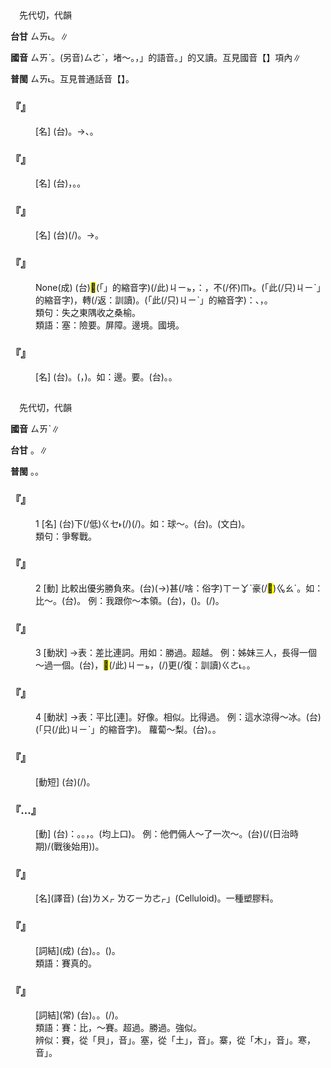 
=={{ruby|塞|ㄙㄞˋ}}==

　先代切，代韻

'''台甘''' <rt>ㄙㄞ˪</rt>{{ruby|。|ㄒㄧㆤㆶ}}。{{ruby|(語)|ㄙㆤㆷ}}∥

'''國音''' <rt>ㄙㄞˋ</rt>。(另音)<rt>ㄙㄜˋ</rt>，堵～。{{ruby|(語)|ㄙㄞ}}，{{ruby|「|ㄙㄜˋ}}」的語音。{{ruby|「|ㄙㄟ}}{{ruby|、|ㄙㄞ}}」的又讀。互見國音【{{ruby|塞|ㄙㄜˋ}}】項內∥

'''普閩''' <rt>ㄙㄞ˪</rt>。互見普通話音【{{ruby|塞|ㄙㄜˋ}}{{ruby|/|ㄙㄞ}}】。

    

==='''『{{ruby|邊|ㄅㄧㄢ}}{{ruby|塞|ㄙㄞˋ}}』'''===
: [名] (台){{ruby|國|ㄍㆦㆶ}}{{ruby|土|ㄊㆦˋ}}{{ruby|四|ㄒㄧ˪}}{{ruby|邊|ㄅㆪ}}{{ruby|尾|ㆠㄨㆤˋ}}{{ruby|/|ㆠㆤˋ}}{{ruby|溜|ㄌㄧㄨ}}。→{{ruby|邊|ㄅㄧㄢ}}{{ruby|境|ㄍㄧㄥˋ}}、{{ruby|國|ㄍㆦㆶ}}{{ruby|境|ㄍㄧㄥˋ}}。
    

==='''『{{ruby|四|ㄙˋ}}{{ruby|塞|ㄙㄞˋ}}』'''===
: [名] (台){{ruby|國|ㄍㆦㆶ}}{{ruby|境|ㄍㄧㄥˋ}}{{ruby|丌|ㆤ}}{{ruby|四|ㄒㄧ˪}}{{ruby|圍|ㄨㄧˊ}}，{{ruby|有|ㄨ˫}}{{ruby|天|ㄊㄧㄢ}}{{ruby|然|ㆢㄧㄢˊ}}{{ruby|/|ㄌㄧㄢˊ}}{{ruby|丌|ㆤ}}{{ruby|險|ㄏㄧㆰˋ}}{{ruby|要|ㄧㄠ˪}}{{ruby|做|ㄗㄨㆤ˪}}{{ruby|/|ㄗㄜ˪}}{{ruby|屏|ㄅㄧㄥˊ}}{{ruby|障|ㄐㄧㆲ˪}}。{{ruby|重|ㄉㄧㆲ˫}}{{ruby|要|ㄧㄠ˪}}{{ruby|丌|ㆤ}}{{ruby|所|ㄙㆦˋ}}{{ruby|在|ㄗㄞ˫}}。
    

==='''『{{ruby|要|ㄧㄠˋ}}{{ruby|塞|ㄙㄞˋ}}』'''===
: [名] (台){{ruby|要|ㄧㄠ˪}}{{ruby|緊|ㄍㄧㄣˋ}}(/{{ruby|重|ㄉㄧㆲ˫}}{{ruby|要|ㄧㄠ˪}}){{ruby|丌|ㆤ}}{{ruby|所|ㄙㆦˋ}}{{ruby|在|ㄗㄞ˫}}。→{{ruby|險|ㄏㄧㆰˋ}}{{ruby|要|ㄧㄠ˪}}。
    

==='''『{{ruby|塞|ㄙㄞˋ}}{{ruby|翁|ㄨㄥ}}{{ruby|失|ㄕ}}{{ruby|馬|ㄇㄚˇ}}』'''===
: None(成) (台)<mark>&#xffb50;</mark>(「{{ruby|此|ㄐㄧˋ}}{{ruby|一|ㄐㄧㆵ ͘}}」的縮音字)(/此)<rt>ㄐㄧㆵ</rt>{{ruby|個|ㆤˊ}}{{ruby|成|ㄒㄧㄥˊ}}{{ruby|語|ㆣㄧˋ}}{{ruby|/|ㆣㄨˋ}}{{ruby|對|ㄉㄨㄧ˪}}{{ruby|一|ㄐㄧㆵ ͘}}{{ruby|個|ㆤˊ}}{{ruby|故|ㄍㆦ˪}}{{ruby|事|ㄙㄨ˫}}{{ruby|出|ㄘㄨㆵ}}{{ruby|來|·ㄌㄞˊ}}，{{ruby|故|ㄍㆦ˪}}{{ruby|事|ㄙㄨ˫}}{{ruby|是|ㄒㄧ˫}}{{ruby|講|ㄍㆲˋ}}{{ruby|→|ㄍㆲ}}：{{ruby|災|ㄗㄞ}}{{ruby|禍|ㄏㄜ˫}}{{ruby|及|ㄍㄚㆴ ͘}}{{ruby|福|ㄏㆦㆶ}}{{ruby|氣|ㄎㄧ˪}}{{ruby|互|ㄏㆦ˫}}{{ruby|相|ㄒㄧㆲ}}{{ruby|輪|ㄌㄨㄣˊ}}{{ruby|來|ㄌㄞˊ}}{{ruby|輪|ㄌㄨㄣˊ}}{{ruby|去|ㄎㄧ˪}}，{{ruby|塞|ㄙㄞ˪}}{{ruby|上|ㄒㄧㆲ˫}}{{ruby|老|ㄋㆦˋ}}{{ruby|人|ㆢㄧㄣˊ}}{{ruby|/|ㄌㄧㄣˊ}}{{ruby|扑|ㄆㄚㆷ}}不(/伓)<rt>ㆬ˫</rt>{{ruby|見|ㄍㄧㄢ˪}}{{ruby|/|ㄍㆪ˪}}{{ruby|一|ㄐㄧㆵ ͘}}{{ruby|匹|ㄆㄧㆵ}}{{ruby|馬|ㆠㆤˋ}}。{{ruby|<mark>&#xffacb;</mark>|ㄗㆤ}}(「此(/只)<rt>ㄐㄧˋ</rt>{{ruby|個|ㆤˊ}}」的縮音字){{ruby|是|ㄒㄧ˫}}{{ruby|禍|ㄏㄜ˫}}，{{ruby|但|ㄉㄢ˪}}{{ruby|是|ㄒㄧ˫}}{{ruby|後|ㄠ˫}}{{ruby|來|·ㄌㄞˊ}}{{ruby|<mark>&#xf8fbe;</mark>|ㄏㄧㆵ}}{{ruby|匹|ㄆㄧㆵ}}{{ruby|馬|ㆠㆤˋ}}{{ruby|帶|ㄉㄨㄚ˪}}{{ruby|一|ㄐㄧㆵ ͘}}{{ruby|匹|ㄆㄧㆵ}}{{ruby|好|ㄏㄜˋ}}{{ruby|馬|ㆠㆤˋ}}轉(/返：訓讀){{ruby|·|ㄉㆭˋ}}{{ruby|來|·ㄌㄞˊ}}。{{ruby|<mark>&#xffacb;</mark>|ㄗㆤ}}(「此(/只)<rt>ㄐㄧˋ</rt>{{ruby|個|ㆤˊ}}」的縮音字){{ruby|是|ㄒㄧ˫}}{{ruby|<mark>&#xffa49;</mark>|ㆠㆤㆷ}}{{ruby|/|ㆠㄨㆤㆷ}}{{ruby|講|ㄍㆲˋ}}：{{ruby|人|ㄌㄤˊ}}{{ruby|一|ㄐㄧㆵ ͘}}{{ruby|/|ㄧㆵ}}{{ruby|時|ㄒㄧˊ}}{{ruby|丌|ㆤ}}{{ruby|失|ㄒㄧㆵ}}{{ruby|落|ㄌㄜㆷ ͘}}、{{ruby|失|ㄒㄧㆵ}}{{ruby|敗|ㄅㄞ˫}}，{{ruby|有|ㄨ˫}}{{ruby|時|ㄒㄧˊ}}{{ruby|顛|ㄉㄧㄢ}}{{ruby|倒|ㄉㄜ˪}}{{ruby|得|ㄉㄧㆵ}}{{ruby|著|ㄉㄧㄜㆷ ͘}}{{ruby|好|ㄏㄜˋ}}{{ruby|處|ㄘㄨ˪}}。
:類句：失之東隅收之桑榆。
:
:類語：塞：險要。屏障。邊境。國境。
:
    

==='''『{{ruby|塞|ㄙㄞˋ}}』'''===
: [名] (台){{ruby|國|ㄍㆦㆶ}}{{ruby|土|ㄊㆦˋ}}{{ruby|邊|ㄅㄧㄢ}}{{ruby|境|ㄍㄧㄥˋ}}{{ruby|通|ㄊㆲ}}{{ruby|達|ㄉㄚㆵ ͘}}{{ruby|鄰|ㄌㄧㄣˊ}}{{ruby|國|ㄍㆦㆶ}}。{{ruby|國|ㄍㆦㆶ}}{{ruby|防|ㄏㆲˊ}}{{ruby|上|ㄒㄧㆲ˫}}{{ruby|會|ㄨㆤ˫}}{{ruby|/|ㆤ˫}}{{ruby|得|ㄉㄧㆵ}}{{ruby|做|ㄗㄨㆤ˪}}{{ruby|/|ㄗㄜ˪}}{{ruby|屏|ㄅㄧㄣˊ}}{{ruby|/|ㄅㄧㄥˊ}}{{ruby|障|ㄐㄧㆲ˪}}({{ruby|障|ㄐㄧㆲ˪}}{{ruby|礙|ㆣㄞ˫}}{{ruby|物|ㆠㄨㆵ ͘}}，{{ruby|阻|ㄗㆦˋ}}{{ruby|隔|ㄍㆤㆷ}}{{ruby|侵|ㄑㄧㆬ}}{{ruby|犯|ㄏㄨㄢ˫}}){{ruby|有|ㄨ˫}}{{ruby|天|ㄊㆪ}}{{ruby|險|ㄏㄧㆰˋ}}{{ruby|重|ㄉㄧㆲ˫}}{{ruby|要|ㄧㄠ˪}}{{ruby|丌|ㆤ}}{{ruby|所|ㄙㆦˋ}}{{ruby|在|ㄗㄞ˪}}{{ruby|→|ㄗㄞ˫}}。如：邊{{ruby|～|ㄙㄞˋ}}。要{{ruby|～|ㄙㄞˋ}}。(台){{ruby|邊|ㄅㄧㄢ}}{{ruby|塞|ㄙㄞ˪}}。{{ruby|要|ㄧㄠ˪}}{{ruby|塞|ㄙㄞ˪}}。
    

=={{ruby|賽|ㄙㄞˋ}}==

　先代切，代韻

'''國音''' <rt>ㄙㄞˋ</rt>∥

'''台甘''' {{ruby|(文)|ㄙㄞ˪}}。{{ruby|(語)|ㄙㆤ˪}}∥

'''普閩''' {{ruby|(文)|ㄙㄞ˪}}。{{ruby|(白)|ㄙㆤ˪}}。

    

==='''『{{ruby|賽|ㄙㄞˋ}}』'''===
:1  [名] (台){{ruby|競|ㄍㄧㄥ˫}}{{ruby|/|ㄍㄧㄥ˪}}{{ruby|爭|ㄐㄧㄥ}}{{ruby|比|ㄅㄧˋ}}{{ruby|高|ㄍㄨㄢˊ}}下(/低)<rt>ㄍㆤ˫</rt>(/{{ruby|優|ㄧㄨ}}{{ruby|劣|ㄌㄨㄚㆵ}}){{ruby|丌|ㆤ}}{{ruby|舉|ㄍㄨˋ}}{{ruby|/|ㄍㄧˋ}}{{ruby|動|ㄉㆲ˫}}(/{{ruby|行|ㄏㄧㄥˊ}}{{ruby|事|ㄙㄨ˫}})。如：球～。(台){{ruby|球|ㄍㄧㄨˊ}}{{ruby|賽|ㄙㄞ˪}}。(文白){{ruby|扑|ㄆㄚㆷ}}{{ruby|球|ㄍㄧㄨˊ}}{{ruby|丌|ㆤ}}{{ruby|比|ㄅㄧˋ}}{{ruby|賽|ㄙㄞ˪}}。
:類句：爭奪戰。
:
    

==='''『{{ruby|賽|ㄙㄞˋ}}』'''===
:2  [動] 比較出優劣勝負來。(台){{ruby|賽|ㄙㄞ˪}}(→{{ruby|比|ㄅㄧˋ}}{{ruby|賽|ㄙㄞ˪}}){{ruby|看|ㄎㄨㆩ˪}}甚(/啥：俗字)<rt>ㄒㄧㆩˋ</rt>{{ruby|/|ㄒㄧㄚˋ}}{{ruby|/|ㄙㆩˋ}}{{ruby|人|ㄌㄤˊ}}{{ruby|較|ㄎㄚㆷ}}豪(/<mark>&#xffa55;</mark>)<rt>ㆣㄠˊ</rt>。如：比～。(台){{ruby|比|ㄅㄧˋ}}{{ruby|賽|ㄙㄞ˪}}。 例：我跟你～本領。(台){{ruby|我|ㆣㄨㄚˋ}}{{ruby|合|ㄍㄚㆷ}}{{ruby|汝|ㄌㄧˋ}}，{{ruby|咱|ㄌㄢˋ}}{{ruby|來|ㄌㄞˊ}}({{ruby|相|ㄒㄧㄜ}}{{ruby|/|ㄙㆩ}}){{ruby|賽|ㄙㆤ˪}}{{ruby|看|ㄎㄨㆩ˪}}{{ruby|甚|ㄒㄧㆩˋ}}{{ruby|人|ㄌㄤˊ}}{{ruby|本|ㄅㄨㄣˋ}}{{ruby|等|ㄉㄧㄥˋ}}{{ruby|較|ㄎㄚㆷ}}{{ruby|好|ㄏㄜˋ}}。{{ruby|甚|ㄒㄧㆩˋ}}{{ruby|人|ㄌㄤˊ}}{{ruby|較|ㄎㄚㆷ}}{{ruby|好|ㄏㄜˋ}}{{ruby|本|ㄅㄨㄣˋ}}{{ruby|等|ㄉㄧㄥˋ}}(/{{ruby|事|ㄙㄨ˫}})。
    

==='''『{{ruby|賽|ㄙㄞˋ}}』'''===
:3  [動狀] →表：差比連詞。用如：勝過。超越。 例：姊妹三人，長得一個～過一個。(台){{ruby|有|ㄨ˫}}{{ruby|三|ㄙㆩ}}{{ruby|個|ㆤˊ}}{{ruby|姊|ㄐㄧˋ}}{{ruby|妹|ㆠㆤ˫}}{{ruby|/|ㄇㄨㄞ˫}}{{ruby|/|ㄇㄨㆤ˫}}{{ruby|仔|ㄚ}}，<mark>&#xffb50;</mark>(/此)<rt>ㄐㄧㆵ</rt>{{ruby|個|ㆤˊ}}{{ruby|<mark>&#xffad0;</mark>|ㄙㄨㄧˋ}}，{{ruby|<mark>&#xf8fbe;</mark>|ㄏㄧㆵ}}(/{{ruby|彼|ㄏㄧˋ}}){{ruby|個|ㆤˊ}}更(/復：訓讀)<rt>ㄍㄜ˪</rt>{{ruby|/|ㄍㄜㆷ}}{{ruby|較|ㄎㄚㆷ}}{{ruby|<mark>&#xffad0;</mark>|ㄙㄨㄧˋ}}。{{ruby|一|ㄐㄧㆵ ͘}}{{ruby|個|ㆤˊ}}{{ruby|仔|ㄚ}}{{ruby|一|ㄐㄧㆵ ͘}}{{ruby|個|ㆤˊ}}{{ruby|愈|ㄌㄨˋ}}{{ruby|/|ㆡㄨˋ}}{{ruby|看|ㄎㄨㆩ˪}}{{ruby|愈|ㄌㄨˋ}}{{ruby|/|ㆡㄨˋ}}{{ruby|<mark>&#xffad0;</mark>|ㄙㄨㄧˋ}}。
    

==='''『{{ruby|賽|ㄙㄞˋ}}』'''===
:4  [動狀] →表：平比[連]。好像。相似。比得過。 例：這水涼得～冰。(台){{ruby|<mark>&#xffacb;</mark>|ㄗㆤ}}(「只(/此)<rt>ㄐㄧˋ</rt>」{{ruby|個|ㆤˊ}}的縮音字){{ruby|水|ㄗㄨㄧˋ}}{{ruby|冷|ㄌㄧㄥˋ}}{{ruby|<mark>&#xffa42;</mark>|ㄍㄚㆷ}}{{ruby|若|ㄋㄚˋ}}{{ruby|冰|ㄅㄧㄥ}}{{ruby|咧|ㄌㆤ˪}}。 蘿蔔～梨。(台){{ruby|菜|ㄘㄞ˪}}{{ruby|頭|ㄊㄠˊ}}{{ruby|有|ㄨ˫}}{{ruby|像|ㄑㄧㆧ˫}}{{ruby|/|ㄑㄧㆫ˫}}{{ruby|梨|ㄌㄞˊ}}{{ruby|仔|ㄚ}}{{ruby|<mark>&#xf9075;</mark>|ㄏㄧㄚㆷ}}{{ruby|好|ㄏㄜˋ}}。{{ruby|菜|ㄘㄞ˪}}{{ruby|頭|ㄊㄠˊ}}{{ruby|<mark>&#xffa45;</mark>|ㆠㆤ˫}}{{ruby|/|ㆠㄨㆤ˫}}{{ruby|較|ㄎㄚㆷ}}{{ruby|輸|ㄙㄨ}}{{ruby|梨|ㄌㄞˊ}}{{ruby|仔|ㄚ}}。
    

==='''『{{ruby|賽|ㄙㄞˋ}}{{ruby|球|ㄑㄧㄡˊ}}』'''===
: [動短] (台){{ruby|比|ㄅㄧˋ}}{{ruby|賽|ㄙㄞ˪}}{{ruby|球|ㄍㄧㄨˊ}}{{ruby|技|ㄍㄧ˫}}{{ruby|丌|ㆤ}}{{ruby|高|ㄍㄨㄢˊ}}{{ruby|下|ㄍㆤ˫}}(/{{ruby|優|ㄧㄨ}}{{ruby|劣|ㄌㄨㄚㆵ}})。
    

==='''『{{ruby|比|ㄅㄧˇ}}…{{ruby|賽|ㄙㄞˋ}}』'''===
: [動] (台){{ruby|比|ㄅㄧˋ}}{{ruby|賽|ㄙㄞ˪}}：{{ruby|比|ㄅㄧˋ}}。{{ruby|賽|ㄙㄞ˪}}。{{ruby|並|ㄆㄧㄥ˫}}，{{ruby|比|ㄅㄧˋ}}{{ruby|並|ㄆㄧㄥ˫}}。(均上口)。 例：他們倆人～了一次～。(台){{ruby|兩|ㄋㆭ˫}}{{ruby|個|ㆤˊ}}{{ruby|人|ㄌㄤˊ}}{{ruby|相|ㄒㄧㄜ}}{{ruby|/|ㄙㆩ}}{{ruby|賽|ㄙㆤ˪}}(/{{ruby|競|ㄍㄧㄥ˪}}{{ruby|爭|ㄐㄧㄥ}}(日治時期)/{{ruby|比|ㄅㄧˋ}}{{ruby|賽|ㄙㄞ˪}}(戰後始用)){{ruby|一|ㄐㄧㆵ ͘}}{{ruby|擺|ㄅㄞˋ}}{{ruby|/|ㄅㆮˋ}}。
    

==='''『{{ruby|賽|ㄙㄞˋ}}{{ruby|璐|ㄌㄨˋ}}{{ruby|璐|ㄌㄨˋ}}』'''===
: [名](譯音) (台){{ruby|「|ㄙㆤㆷ}}<rt>ㄌㄨㆷ ͘</rt><rt>ㄌㆦ</rt><rt>ㄧ</rt><rt>ㄌㄜㆷ</rt>」(Celluloid)。一種塑膠料。
    

==='''『{{ruby|賽|ㄙㄞˋ}}{{ruby|西|ㄒㄧ}}{{ruby|施|ㄕ}}』'''===
: [詞結](成) (台){{ruby|有|ㄨ˫}}{{ruby|親|ㄑㄧㄣ}}{{ruby|像|ㄑㄧㆧ˫}}{{ruby|/|ㄑㄧㆫ˫}}{{ruby|西|ㄙㆤ}}{{ruby|施|ㄒㄧ}}。{{ruby|像|ㄑㄧㆧ˫}}{{ruby|/|ㄑㄧㆫ˫}}{{ruby|西|ㄙㆤ}}{{ruby|施|ㄒㄧ}}。{{ruby|<mark>&#xffa45;</mark>|ㆠㆤ˫}}{{ruby|/|ㆠㄨㆤ˫}}{{ruby|較|ㄎㄚㆷ}}{{ruby|輸|ㄙㄨ}}({{ruby|美|ㆠㄧˋ}}{{ruby|人|ㆢㄧㄣˊ}}{{ruby|/|ㄌㄧㄣˊ}}{{ruby|丌|ㆤ}}){{ruby|西|ㄙㆤ}}{{ruby|施|ㄒㄧ}}。
:類語：賽真的。
:
    

==='''『{{ruby|賽|ㄙㄞˋ}}{{ruby|真|ㄓㄣ}}{{ruby|的|ㄉㄜ}}』'''===
: [詞結](常) (台){{ruby|親|ㄑㄧㄣ}}{{ruby|像|ㄑㄧㆧ˫}}{{ruby|/|ㄑㄧㆫ˫}}{{ruby|真|ㄐㄧㄣ}}{{ruby|丌|ㆤ}}。{{ruby|像|ㄑㄧㆧ˫}}{{ruby|/|ㄑㄧㆫ˫}}{{ruby|真|ㄐㄧㄣ}}{{ruby|丌|ㆤ}}。{{ruby|<mark>&#xffa45;</mark>|ㆠㆤ˫}}{{ruby|/|ㆠㄨㆤ˫}}{{ruby|較|ㄎㄚㆷ}}{{ruby|輸|ㄙㄨ}}{{ruby|真|ㄐㄧㄣ}}{{ruby|正|ㄐㄧㆩ˪}}(/{{ruby|正|ㄐㄧㆩ˪}}{{ruby|港|ㄍㄤˋ}}){{ruby|丌|ㆤ}}。
:類語：賽：比，～賽。超過。勝過。強似。
:
:辨似：賽，從「貝」，音{{ruby|「|ㄙㄞˋ}}」。塞，從「土」，音{{ruby|「|ㄙㄞˋ}}」。寨，從「木」，音{{ruby|「|ㄓㄞˋ}}」。寒，音{{ruby|「|ㄏㄢˊ}}」。
:
    
